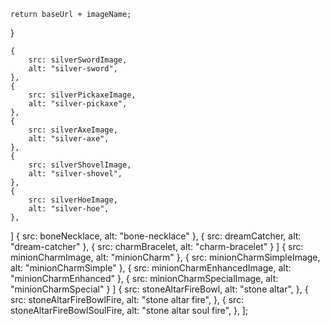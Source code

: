 


    return baseUrl + imageName;
}

    {
        src: silverSwordImage,
        alt: "silver-sword",
    },
    {
        src: silverPickaxeImage,
        alt: "silver-pickaxe",
    },
    {
        src: silverAxeImage,
        alt: "silver-axe",
    },
    {
        src: silverShovelImage,
        alt: "silver-shovel",
    },
    {
        src: silverHoeImage,
        alt: "silver-hoe",
    },
]
    {
        src: boneNecklace,
        alt: "bone-necklace"
    },
    {
        src: dreamCatcher,
        alt: "dream-catcher"
    },
    {
        src: charmBracelet,
        alt: "charm-bracelet"
    }
]
    {
        src: minionCharmImage,
        alt: "minionCharm"
    },
    {
        src: minionCharmSimpleImage,
        alt: "minionCharmSimple"
    },
    {
        src: minionCharmEnhancedImage,
        alt: "minionCharmEnhanced"
    },
    {
        src: minionCharmSpecialImage,
        alt: "minionCharmSpecial"
    }
]
    {
        src: stoneAltarFireBowl,
        alt: "stone altar",
    },
    {
        src: stoneAltarFireBowlFire,
        alt: "stone altar fire",
    },
    {
        src: stoneAltarFireBowlSoulFire,
        alt: "stone altar soul fire",
    },
];


